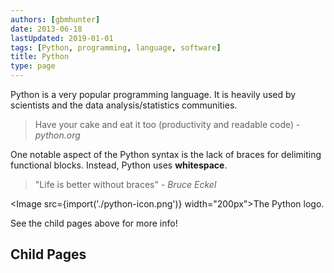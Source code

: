 ```yaml
---
authors: [gbmhunter]
date: 2013-06-18
lastUpdated: 2019-01-01
tags: [Python, programming, language, software]
title: Python
type: page
---
```


Python is a very popular programming language. It is heavily used by scientists and the data analysis/statistics communities.
 
> Have your cake and eat it too (productivity and readable code) - _python.org_

One notable aspect of the Python syntax is the lack of braces for delimiting functional blocks. Instead, Python uses **whitespace**.

> "Life is better without braces" - _Bruce Eckel_

<Image src={import('./python-icon.png')} width="200px">The Python logo.</Image>

See the child pages above for more info!

## Child Pages

<ChildPages />
